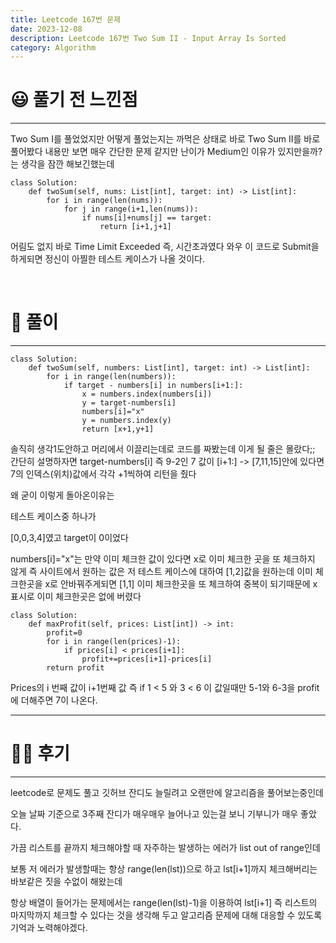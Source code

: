 ```yaml
---
title: Leetcode 167번 문제
date: 2023-12-08
description: Leetcode 167번 Two Sum II - Input Array Is Sorted
category: Algorithm
---
```


# 😃 풀기 전 느낀점

---

Two Sum I를 풀었었지만 어떻게 풀었는지는 까먹은 상태로 바로 Two Sum II를 바로 풀어봤다
내용만 보면 매우 간단한 문제 같지만 난이가 Medium인 이유가 있지만을까?는 생각을 잠깐 해보긴했는데

```
class Solution:
    def twoSum(self, nums: List[int], target: int) -> List[int]:
        for i in range(len(nums)):
            for j in range(i+1,len(nums)):
                if nums[i]+nums[j] == target:
                    return [i+1,j+1]
```

어림도 없지 바로 Time Limit Exceeded 즉, 시간초과였다
와우 이 코드로 Submit을 하게되면 정신이 아찔한 테스트 케이스가 나올 것이다.

<br />

# 📨 풀이

---

```
class Solution:
    def twoSum(self, numbers: List[int], target: int) -> List[int]:
        for i in range(len(numbers)):
            if target - numbers[i] in numbers[i+1:]:
                x = numbers.index(numbers[i])
                y = target-numbers[i]
                numbers[i]="x"
                y = numbers.index(y)
                return [x+1,y+1]
```

솔직히 생각1도안하고 머리에서 이끌리는데로 코드를 짜봤는데 이게 될 줄은 몰랐다;;
간단히 설명하자면 target-numbers[i] 즉 9-2인 7 값이 [i+1:] -> [7,11,15]안에 있다면
7의 인덱스(위치)값에서 각각 +1씩하여 리턴을 줬다

왜 굳이 이렇게 돌아온이유는

테스트 케이스중 하나가

[0,0,3,4]였고 target이 0이었다

numbers[i]="x"는 만약 이미 체크한 값이 있다면 x로 이미 체크한 곳을 또 체크하지 않게
즉 사이트에서 원하는 값은 저 테스트 케이스에 대하여
[1,2]값을 원하는데 이미 체크한곳을 x로 안바꿔주게되면 [1,1] 이미 체크한곳을 또 체크하여 중복이 되기때문에 
x표시로 이미 체크한곳은 없에 버렸다

```
class Solution:
    def maxProfit(self, prices: List[int]) -> int:
        profit=0
        for i in range(len(prices)-1):
            if prices[i] < prices[i+1]:
                profit+=prices[i+1]-prices[i]
        return profit
```

Prices의 i 번째 값이 i+1번째 값 즉
if 1 < 5 와 3 < 6 이 값일때만
5-1와 6-3을 profit에 더해주면 7이 나온다. 

---

# 🏃🏻 후기

---

leetcode로 문제도 풀고 깃허브 잔디도 늘릴려고
오랜만에 알고리즘을 풀어보는중인데

오늘 날짜 기준으로 3주째 잔디가 매우매우 늘어나고 있는걸 보니 기부니가 매우 좋았다.

가끔 리스트를 끝까지 체크해야할 때 자주하는 발생하는 에러가 list out of range인데

보통 저 에러가 발생할때는 항상 range(len(lst))으로 하고 lst[i+1]까지 체크해버리는
바보같은 짓을 수없이 해왔는데

항상 배열이 들어가는 문제에서는
range(len(lst)-1)을 이용하여 lst[i+1] 즉 리스트의 마지막까지 체크할 수 있다는 것을 
생각해 두고 알고리즘 문제에 대해 대응할 수 있도록 기억과 노력해야겠다.
